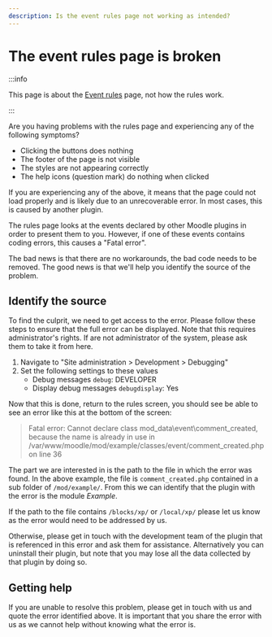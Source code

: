 ```yaml
---
description: Is the event rules page not working as intended?
---
```


# The event rules page is broken

:::info

This page is about the [Event rules](/points/event-rules/introduction.mdx) page, not how the rules work.

:::

Are you having problems with the rules page and experiencing any of the following symptoms?

- Clicking the buttons does nothing
- The footer of the page is not visible
- The styles are not appearing correctly
- The help icons (question mark) do nothing when clicked

If you are experiencing any of the above, it means that the page could not load properly and is likely due to an unrecoverable error. In most cases, this is caused by another plugin.

The rules page looks at the events declared by other Moodle plugins in order to present them to you. However, if one of these events contains coding errors, this causes a "Fatal error".

The bad news is that there are no workarounds, the bad code needs to be removed. The good news is that we'll help you identify the source of the problem.

## Identify the source

To find the culprit, we need to get access to the error. Please follow these steps to ensure that the full error can be displayed. Note that this requires administrator's rights. If are not administrator of the system, please ask them to take it from here.

1. Navigate to "Site administration > Development > Debugging"
2. Set the following settings to these values
   - Debug messages `debug`: DEVELOPER
   - Display debug messages `debugdisplay`: Yes

Now that this is done, return to the rules screen, you should see be able to see an error like this at the bottom of the screen:

> Fatal error: Cannot declare class mod_data\event\comment_created, because the name is already in use in /var/www/moodle/mod/example/classes/event/comment_created.php on line 36

The part we are interested in is the path to the file in which the error was found. In the above example, the file is `comment_created.php` contained in a sub folder of `/mod/example/`. From this we can identify that the plugin with the error is the module _Example_.

If the path to the file contains `/blocks/xp/` or `/local/xp/` please let us know as the error would need to be addressed by us.

Otherwise, please get in touch with the development team of the plugin that is referenced in this error and ask them for assistance. Alternatively you can uninstall their plugin, but note that you may lose all the data collected by that plugin by doing so.

## Getting help

If you are unable to resolve this problem, please get in touch with us and quote the error identified above. It is important that you share the error with us as we cannot help without knowing what the error is.
